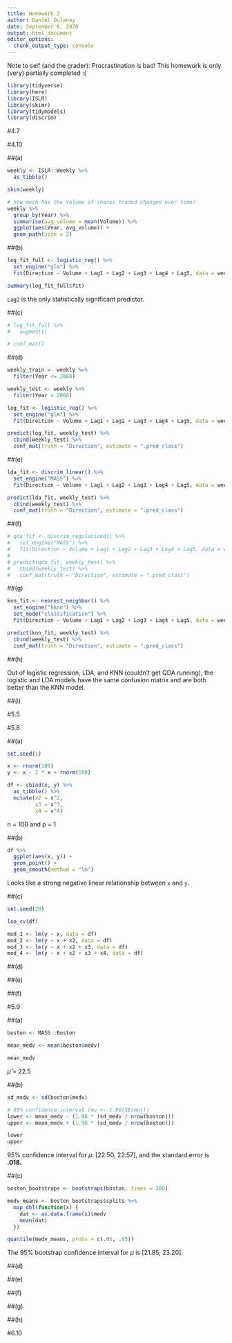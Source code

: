 ```yaml
---
title: Homework 2
author: Daniel Dulaney
date: September 6, 2020
output: html_document
editor_options: 
  chunk_output_type: console
---
```


Note to self (and the grader): Procrastination is bad! This homework is only (very) partially completed :(

```r
library(tidyverse)
library(here)
library(ISLR)
library(skimr)
library(tidymodels)
library(discrim)
```

#4.7

#4.10

##(a)

```r
weekly <- ISLR::Weekly %>% 
  as_tibble()

skim(weekly)
```

```r
# how much has the volume of shares traded changed over time?
weekly %>% 
  group_by(Year) %>% 
  summarise(avg_volume = mean(Volume)) %>% 
  ggplot(aes(Year, avg_volume)) +
  geom_path(size = 2)
```

##(b)

```r
log_fit_full <- logistic_reg() %>% 
  set_engine("glm") %>% 
  fit(Direction ~ Volume + Lag1 + Lag2 + Lag3 + Lag4 + Lag5, data = weekly)

summary(log_fit_full$fit)
```

`Lag2` is the only statistically significant predictor.

##(c)

```r
# log_fit_full %>% 
#   augment()
```

```r
# conf_mat()
```

##(d)

```r
weekly_train <- weekly %>% 
  filter(Year <= 2008)

weekly_test <- weekly %>% 
  filter(Year > 2008)
```

```r
log_fit <- logistic_reg() %>% 
  set_engine("glm") %>% 
  fit(Direction ~ Volume + Lag1 + Lag2 + Lag3 + Lag4 + Lag5, data = weekly_train)

predict(log_fit, weekly_test) %>% 
  cbind(weekly_test) %>% 
  conf_mat(truth = "Direction", estimate = ".pred_class")
```

##(e)

```r
lda_fit <- discrim_linear() %>% 
  set_engine("MASS") %>% 
  fit(Direction ~ Volume + Lag1 + Lag2 + Lag3 + Lag4 + Lag5, data = weekly_train)

predict(lda_fit, weekly_test) %>% 
  cbind(weekly_test) %>% 
  conf_mat(truth = "Direction", estimate = ".pred_class")
```

##(f)

```r
# qda_fit <- discrim_regularized() %>% 
#   set_engine("MASS") %>% 
#   fit(Direction ~ Volume + Lag1 + Lag2 + Lag3 + Lag4 + Lag5, data = weekly_train)
# 
# predict(qda_fit, weekly_test) %>% 
#   cbind(weekly_test) %>% 
#   conf_mat(truth = "Direction", estimate = ".pred_class")
```

##(g)

```r
knn_fit <- nearest_neighbor() %>% 
  set_engine("kknn") %>% 
  set_mode("classification") %>% 
  fit(Direction ~ Volume + Lag1 + Lag2 + Lag3 + Lag4 + Lag5, data = weekly_train)

predict(knn_fit, weekly_test) %>% 
  cbind(weekly_test) %>% 
  conf_mat(truth = "Direction", estimate = ".pred_class")
```

##(h)

Out of logistic regression, LDA, and KNN (couldn't get QDA running), the logistic and LDA models have the same confusion matrix and are both better than the KNN model.

##(i)

#5.5



#5.8

##(a)

```r
set.seed(1)

x <- rnorm(100)
y <- x - 2 * x + rnorm(100)

df <- cbind(x, y) %>% 
  as_tibble() %>% 
  mutate(x2 = x^2,
         x3 = x^3,
         x4 = x^4)
```

n = 100 and p = 1



##(b)

```r
df %>% 
  ggplot(aes(x, y)) +
  geom_point() +
  geom_smooth(method = "lm")
```

Looks like a strong negative linear relationship between `x` and `y`.

##(c)

```r
set.seed(20)

loo_cv(df)

mod_1 <- lm(y ~ x, data = df)
mod_2 <- lm(y ~ x + x2, data = df)
mod_3 <- lm(y ~ x + x2 + x3, data = df)
mod_4 <- lm(y ~ x + x2 + x3 + x4, data = df)
```

##(d)

##(e)

##(f)

#5.9

##(a)

```r
boston <- MASS::Boston
```

```r
mean_medv <- mean(boston$medv)

mean_medv
```

$\hat{\mu}$ = 22.5

##(b)

```r
sd_medv <- sd(boston$medv)

# 95% confidence interval (mu +- 1.96(SE(mu)))
lower <- mean_medv - (1.96 * (sd_medv / nrow(boston)))
upper <- mean_medv + (1.96 * (sd_medv / nrow(boston)))

lower
upper
```

95% confidence interval for $\mu$: [22.50, 22.57], and the standard error is **.018.**

##(c)

```r
boston_bootstraps <- bootstraps(boston, times = 100)

medv_means <- boston_bootstraps$splits %>%
  map_dbl(function(x) {
    dat <- as.data.frame(x)$medv
    mean(dat)
  })

quantile(medv_means, probs = c(.05, .95))
```

The 95% bootstrap confidence interval for $\mu$ is [21.85, 23.20]

##(d)

##(e)

##(f)

##(g)

##(h)

#6.10

